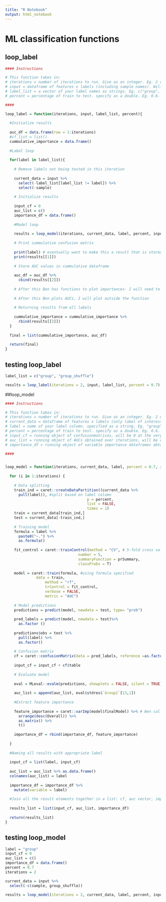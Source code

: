 ```yaml
---
title: "R Notebook"
output: html_notebook
---
```

# ML classification functions

## loop_label
```r
#### Instructions

# This function takes in:
# iterations = number of iterations to run. Give as an integer. Eg. 2 or 3 or 4
# input = dataframe of features x labels (including sample names). Will automatically drop sample names and take one label of interest at a time when running model
# label_list = a vector of your label names as strings. Eg. c("group", "group_shuffle")
# percent = percentage of train to test. specify as a double. Eg. 0.6.

####

loop_label = function(iterations, input, label_list, percent){
  
  #Initialize results
  
  auc_df = data.frame(row = 1:iterations)
  #cf_list = list()
  cummulative_importance = data.frame()
  
  #Label loop
  
  for(label in label_list){
    
    # Remove labels not being tested in this iteration
    
    current_data = input %>%
      select(-label_list[label_list != label]) %>%
      select(-sample)
  
    # Initialize results
    
    input_cf = 0
    auc_list = c()
    importance_df = data.frame()
  
    #Model loop
    
    results = loop_model(iterations, current_data, label, percent, input_cf, auc_list, importance_df)
    
    # Print cummulative confusion matrix
    
    print(label) # eventually want to make this a result that is stored instead of printing like this.
    print(results[[1]])
    
    # Store AUC values in cummulative dataframe
    
    auc_df = auc_df %>%
      cbind(results[[2]])
    
    # After this Ben has functions to plot importances- I will need to code.
    
    # After this Ben plots AUCs, I will plot outside the function
    
    # Returning results from all labels
    
    cummulative_importance = cummulative_importance %>%
      rbind(results[[3]])
  }
  
  final = list(cummulative_importance, auc_df)
  
  return(final)
}
```

## testing loop_label

```r
label_list = c("group", "group_shuffle")

results = loop_label(iterations = 2, input, label_list, percent = 0.7)
```


##loop_model
```r
#### Instructions

# This function takes in:
# iterations = number of iterations to run. Give as an integer. Eg. 2 or 3 or 4
# current_data = dataframe of features x labels (only label of interest and no sample names).
# label = name of your label column. specified as a string. Eg. "group"
# percent = percentage of train to test. specify as a double. Eg. 0.6.
# input_cf = running object of confusionmatrices, will be 0 at the very start. Normally specified through loop_label. User will have to specify as 0 if running this function separately.
# auc_list = running object of AUCs obtained over iterations, will be c() at the very start. Normally specified through loop_label. User will have to specify as c() if running this function separately.
# importance_df = running object of variable importance dataframes obtained over iterations, will be data.frame() at the very start. Normally specified through loop_label. User will have to specify as data.frame() if running this function separately.

####


loop_model = function(iterations, current_data, label, percent = 0.7, input_cf, auc_list, importance_df){
  
  for (i in 1:iterations) {
    
    # Data splitting
    train_ind = caret::createDataPartition((current_data %>%
      pull(label)), #split based on label column
                                     p = percent,
                                     list = FALSE,
                                     times = 1)
    train = current_data[train_ind,]
    test = current_data[-train_ind,]
    
    # Training model
    formula = label %>%
      paste0("~.") %>%
      as.formula()
    
    fit_control = caret::trainControl(method = "CV", # 5-fold cross validation
                                 number = 5,
                                 summaryFunction = prSummary,
                                 classProbs = T)
    
    model = caret::train(formula, #using formula specified 
              data = train,
                  method = "rf",
                  trControl = fit_control,
                  verbose = FALSE, 
                  metric = "AUC")
    
    # Model predictions
    predictions = predict(model, newdata = test, type= "prob")
    
    pred_labels = predict(model, newdata = test)%>%
      as.factor ()
    
    predictions$obs = test %>%
      pull(label) %>%
      as.factor() 
    
    # Confusion matrix
    cf = caret::confusionMatrix(data = pred_labels, reference =as.factor(predictions$obs), mode = "prec_recall")
    
    input_cf = input_cf + cf$table
    
    # Evaluate model
    
    eval = MLeval::evalm(predictions, showplots = FALSE, silent = TRUE)
    
    auc_list = append(auc_list, eval$stdres$`Group1`[13,1])
    
    #Extract feature importance
    
    feature_importance = caret::varImp(model$finalModel) %>% # Ben calls this importances instead of final model but the rankings are exactly the same, only number value scale is different.
      arrange(desc(Overall)) %>%
      as.matrix() %>%
      t()
    
    importance_df = rbind(importance_df, feature_importance)
    
  }
  
  #Naming all results with appropriate label
  
  input_cf = list(label, input_cf)
  
  auc_list = auc_list %>% as.data.frame()
  colnames(auc_list) = label
  
  importance_df = importance_df %>%
    mutate(variable = label)
  
  #Join all the result elements together in a list: cf, auc vector, importance df
  
  results_list = list(input_cf, auc_list, importance_df)
  
  return(results_list) 
}
```

## testing loop_model

```r
label = "group"
input_cf = 0
auc_list = c()
importance_df = data.frame()
percent = 0.7
iterations = 2

current_data = input %>%
  select(-c(sample, group_shuffle))

results = loop_model(iterations = 2, current_data, label, percent, input_cf, auc_list, importance_df)
```
